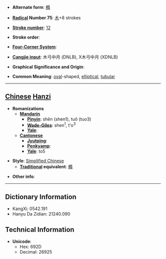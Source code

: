 * '''Alternate form''': [[橢]]

* '''[[Wiktionary:Chinese radical index| Radical]] Number 75''': [[Wiktionary:Chinese radical index 木|木]]+8 strokes

* '''[[Wiktionary:Chinese total strokes index|Stroke number]]''': [[Wiktionary:Chinese total strokes index 12|12]]

* '''Stroke order''': 

* '''[[Wiktionary:Chinese four corner index|Four-Corner System]]''': 

* '''[[Wiktionary:Chinese Cangjie index|Cangjie input]]''': 木弓中月 (DNLB), X木弓中月 (XDNLB)

* '''Graphical Significance and Origin''': 

* '''Common Meaning''': [[oval]]-shaped, [[elliptical]], [[tubular]]

----

== [[Chinese]] [[Hanzi]] ==

* '''Romanizations'''
** '''[[Mandarin]]'''
*** '''[[Pinyin]]''': shēn (shen1), tuǒ (tuo3)
*** '''[[Wade-Giles]]''': shen<sup>1</sup>, t'o<sup>3</sup>
*** '''[[Yale]]''': 
** '''[[Cantonese]]'''
*** '''[[Jyutping]]''':
*** '''[[Penkyamp]]''': 
*** '''[[Yale]]''': to5

* '''Style''': [[Simplified Chinese]] 
** '''[[Traditional Chinese|Traditional]] equivalent''': [[橢]]

* '''Other info''': 

----

== Dictionary Information ==

* KangXi: 0542.191
* Hanyu Da Zidian: 21240.090

== Technical Information ==

* '''Unicode''':
** Hex: 692D
** Decimal: 26925